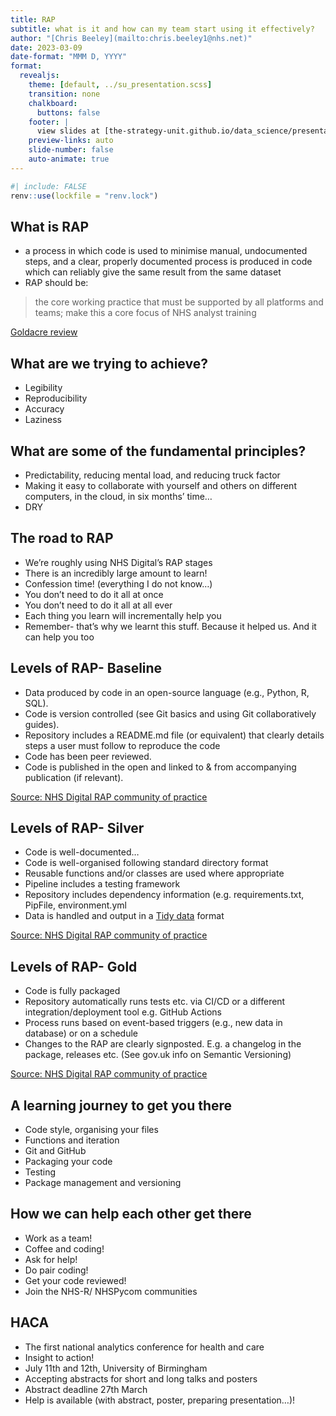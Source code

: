 ---
title: RAP
subtitle: what is it and how can my team start using it effectively?
author: "[Chris Beeley](mailto:chris.beeley1@nhs.net)"
date: 2023-03-09
date-format: "MMM D, YYYY"
format:
  revealjs:
    theme: [default, ../su_presentation.scss]
    transition: none
    chalkboard:
      buttons: false
    footer: |
      view slides at [the-strategy-unit.github.io/data_science/presentations][ds_presentations]
    preview-links: auto
    slide-number: false
    auto-animate: true
---

```{r lockfile}
#| include: FALSE
renv::use(lockfile = "renv.lock")
```


[ds_presentations]: https://the-strategy-unit.github.io/data_science/

## What is RAP

* a process in which code is used to minimise manual, undocumented steps, and a clear, properly documented process is produced in code which can reliably give the same result from the same dataset
* RAP should be:

> the core working practice that must be supported by all platforms and teams; make this a core focus of NHS analyst training

[Goldacre review](https://www.gov.uk/government/publications/better-broader-safer-using-health-data-for-research-and-analysis)

## What are we trying to achieve?

* Legibility
* Reproducibility
* Accuracy
* Laziness

## What are some of the fundamental principles?

* Predictability, reducing mental load, and reducing truck factor
* Making it easy to collaborate with yourself and others on different computers, in the cloud, in six months' time...
* DRY

## The road to RAP

* We're roughly using NHS Digital's RAP stages
* There is an incredibly large amount to learn!
* Confession time! (everything I do not know...)
* You don't need to do it all at once
* You don't need to do it all at all ever
* Each thing you learn will incrementally help you
* Remember- that's why we learnt this stuff. Because it helped us. And it can help you too

## Levels of RAP- Baseline

* Data produced by code in an open-source language (e.g., Python, R, SQL).
* Code is version controlled (see Git basics and using Git collaboratively guides).
* Repository includes a README.md file (or equivalent) that clearly details steps a user must follow to reproduce the code
* Code has been peer reviewed.
* Code is published in the open and linked to & from accompanying publication (if relevant).

[Source: NHS Digital RAP community of practice](https://nhsdigital.github.io/rap-community-of-practice/introduction_to_RAP/levels_of_RAP/)

## Levels of RAP- Silver

* Code is well-documented...
* Code is well-organised following standard directory format
* Reusable functions and/or classes are used where appropriate
* Pipeline includes a testing framework
* Repository includes dependency information (e.g. requirements.txt, PipFile, environment.yml
* Data is handled and output in a [Tidy data](https://vita.had.co.nz/papers/tidy-data.pdf) format

[Source: NHS Digital RAP community of practice](https://nhsdigital.github.io/rap-community-of-practice/introduction_to_RAP/levels_of_RAP/)

## Levels of RAP- Gold

* Code is fully packaged
* Repository automatically runs tests etc. via CI/CD or a different integration/deployment tool e.g. GitHub Actions
* Process runs based on event-based triggers (e.g., new data in database) or on a schedule
* Changes to the RAP are clearly signposted. E.g. a changelog in the package, releases etc. (See gov.uk info on Semantic Versioning)

[Source: NHS Digital RAP community of practice](https://nhsdigital.github.io/rap-community-of-practice/introduction_to_RAP/levels_of_RAP/)


## A learning journey to get you there

* Code style, organising your files
* Functions and iteration
* Git and GitHub
* Packaging your code
* Testing
* Package management and versioning

## How we can help each other get there

* Work as a team!
* Coffee and coding!
* Ask for help!
* Do pair coding!
* Get your code reviewed!
* Join the NHS-R/ NHSPycom communities

## HACA

* The first national analytics conference for health and care
* Insight to action!
* July 11th and 12th, University of Birmingham
* Accepting abstracts for short and long talks and posters
* Abstract deadline 27th March
* Help is available (with abstract, poster, preparing presentation...)!
